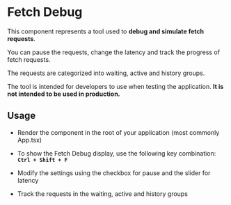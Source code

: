 
# Fetch Debug

This component represents a tool used to **debug and simulate fetch requests**.

You can pause the requests, change the latency and track the progress of fetch requests.

The requests are categorized into waiting, active and history groups.

The tool is intended for developers to use when testing the application. **It is not intended to be used in production.**

## Usage

 - Render the component in the root of your application (most commonly App.tsx)

 - To show the Fetch Debug display, use the following key combination: **`Ctrl + Shift + F`**

 - Modify the settings using the checkbox for pause and the slider for latency

 - Track the requests in the waiting, active and history groups


<Stories includePrimary={true} />
